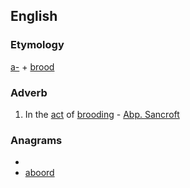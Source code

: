 ==English==

===Etymology===
[[a-]] + [[brood]]
===Adverb===
{{en-adv}}

# {{Obsolete}} In the [[act]] of [[brooding]] - [[Abp. Sancroft]]

===Anagrams===
* {{alphagram|abdoor}}
* [[aboord#English|aboord]]